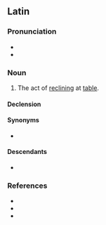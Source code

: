==Latin==

===Pronunciation===
* {{la-IPA|accubitus|ann=1}}
* {{la-IPA|accubitūs|ann=1}}

===Noun===
{{la-noun|accubitus<4>}}

# The act of [[recline|reclining]] at [[table]].

====Declension====
{{la-ndecl|accubitus<4>}}

====Synonyms====
* {{l|la|accubitiō}}

====Descendants====
* {{desc|pt|acúbito}}

===References===
* {{R:L&S}}
* {{R:du Cange}}
* {{R:Gaffiot}}